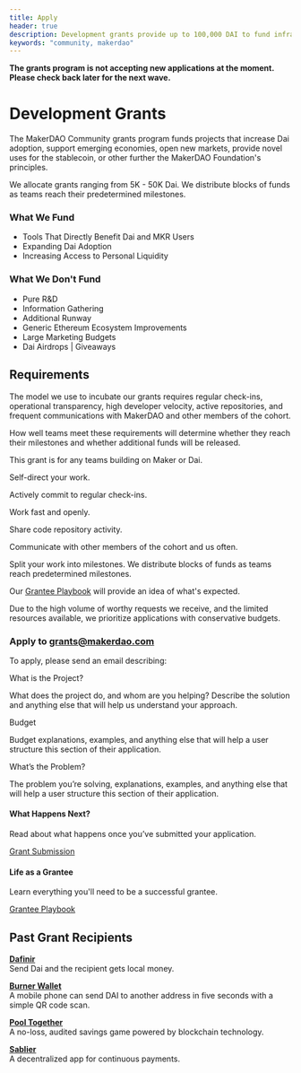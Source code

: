 ```yaml
---
title: Apply
header: true
description: Development grants provide up to 100,000 DAI to fund infrastructure and applications for Maker.
keywords: "community, makerdao"
---
```


<StatusBanner warning>

**The grants program is not accepting new applications at the moment. Please check back later for the next wave.**

</StatusBanner>

# Development Grants

The MakerDAO Community grants program funds projects that increase Dai adoption, support emerging economies, open new markets, provide novel uses for the stablecoin, or other further the MakerDAO Foundation's principles.

We allocate grants ranging from 5K - 50K Dai. We distribute blocks of funds as teams reach their predetermined milestones.

<Tout>

<Box>

### What We Fund

<List>

- Tools That Directly Benefit Dai and MKR Users
- Expanding Dai Adoption 
- Increasing Access to Personal Liquidity

</List>

</Box>

<Box>

### What We Don't Fund

<List>

- Pure R&D 
- Information Gathering 
- Additional Runway 
- Generic Ethereum Ecosystem Improvements 
- Large Marketing Budgets
- Dai Airdrops | Giveaways

</List>

</Box>

</Tout>

## Requirements

The model we use to incubate our grants requires regular check-ins, operational transparency, high developer velocity, active repositories, and frequent communications with MakerDAO and other members of the cohort. 

How well teams meet these requirements will determine whether they reach their milestones and whether additional funds will be released.

This grant is for any teams building on Maker or Dai.

<Checklist>

Self-direct your work.

Actively commit to regular check-ins.

Work fast and openly.

Share code repository activity.

Communicate with other members of the cohort and us often.

Split your work into milestones. We distribute blocks of funds as teams reach predetermined milestones.

</Checklist>

Our [Grantee Playbook](/grantee-playbook/) will provide an idea of what's expected.

Due to the high volume of worthy requests we receive, and the limited resources available, we prioritize applications with conservative budgets.

<CTA>

### Apply to grants@makerdao.com

</CTA>

To apply, please send an email describing:

<List>

<Box>

What is the Project?

What does the project do, and whom are you helping? Describe the solution and anything else that will help us understand your approach.

</Box>

<Box>

Budget

Budget explanations, examples, and anything else that will help a user structure this section of their application.

</Box>

<Box>

What’s the Problem?

The problem you’re solving, explanations, examples, and anything else that will help a user structure this section of their application.

</Box>

</List>

<Tout>

<Box>

#### What Happens Next?

Read about what happens once you’ve submitted your application.

[Grant Submission]()

</Box>

<Box>

#### Life as a Grantee

Learn everything you'll need to be a successful grantee.

[Grantee Playbook](/grantee-playbook/)

</Box>

</Tout>


## Past Grant Recipients

<List>

[**Dafinir**](https://dafnir.com/)  
Send Dai and the recipient gets local money.

[**Burner Wallet**](https://xdai.io/)  
A mobile phone can send DAI to another address in five seconds with a simple QR code scan.  

[**Pool Together**](https://www.pooltogether.com/)  
A no-loss, audited savings game powered by blockchain technology.

[**Sablier**](https://sablier.finance/)  
A decentralized app for continuous payments.

</List>

